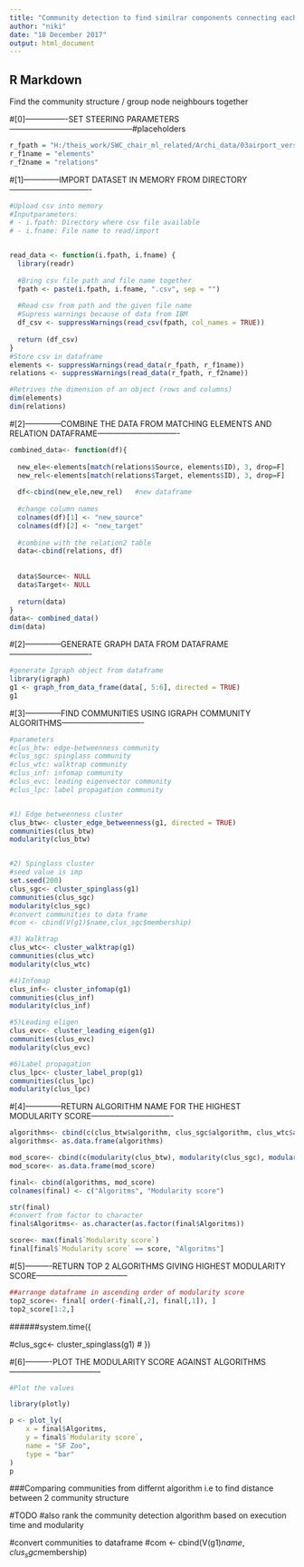 ```yaml
---
title: "Community detection to find similrar components connecting each other"
author: "niki"
date: "18 December 2017"
output: html_document
---
```


## R Markdown
Find the community structure / group node neighbours together


#[0]----------------SET STEERING PARAMETERS-----------------------------------------------#placeholders
```r

r_fpath = "H:/theis_work/SWC_chair_ml_related/Archi_data/03airport_version3//"
r_f1name = "elements"
r_f2name = "relations"


```


#[1]--------------IMPORT DATASET IN MEMORY FROM DIRECTORY-------------------------------
```r
#Upload csv into memory
#Inputparameters:
# - i.fpath: Directory where csv file available
# - i.fname: File name to read/import


read_data <- function(i.fpath, i.fname) { 
  library(readr)
  
  #Bring csv file path and file name together
  fpath <- paste(i.fpath, i.fname, ".csv", sep = "")
  
  #Read csv from path and the given file name
  #Supress warnings because of data from IBM
  df_csv <- suppressWarnings(read_csv(fpath, col_names = TRUE))
  
  return (df_csv)
}
#Store csv in dataframe
elements <- suppressWarnings(read_data(r_fpath, r_f1name))
relations <- suppressWarnings(read_data(r_fpath, r_f2name))

#Retrives the dimension of an object (rows and columns)
dim(elements)
dim(relations)
```

#[2]--------------COMBINE THE DATA FROM MATCHING ELEMENTS AND RELATION DATAFRAME-------------------------------
```r
combined_data<- function(df){
  
  new_ele<-elements[match(relations$Source, elements$ID), 3, drop=F]
  new_rel<-elements[match(relations$Target, elements$ID), 3, drop=F]
  
  df<-cbind(new_ele,new_rel)   #new dataframe
  
  #change column names
  colnames(df)[1] <- "new_source"
  colnames(df)[2] <- "new_target"
  
  #combine with the relation2 table
  data<-cbind(relations, df)
  
  
  data$Source<- NULL
  data$Target<- NULL
  
  return(data)
}
data<- combined_data()
dim(data)
```

#[2]--------------GENERATE GRAPH DATA FROM DATAFRAME-------------------------------

```r
#generate Igraph object from dataframe
library(igraph)
g1 <- graph_from_data_frame(data[, 5:6], directed = TRUE)
g1
```


#[3]--------------FIND COMMUNITIES USING IGRAPH COMMUNITY ALGORITHMS-------------------------------


```r
#parameters
#clus_btw: edge-betweenness community
#clus_sgc: spinglass community
#clus_wtc: walktrap community
#clus_inf: infomap community
#clus_evc: leading eigenvector community
#clus_lpc: label propagation community


#1) Edge betweenness cluster
clus_btw<- cluster_edge_betweenness(g1, directed = TRUE)
communities(clus_btw)
modularity(clus_btw)


#2) Spinglass cluster
#seed value is imp
set.seed(200)
clus_sgc<- cluster_spinglass(g1)
communities(clus_sgc)
modularity(clus_sgc)
#convert communities to data frame
#com <- cbind(V(g1)$name,clus_sgc$membership)

#3) Walktrap
clus_wtc<- cluster_walktrap(g1)
communities(clus_wtc)
modularity(clus_wtc)

#4)Infomap
clus_inf<- cluster_infomap(g1)
communities(clus_inf)
modularity(clus_inf)

#5)Leading eligen
clus_evc<- cluster_leading_eigen(g1)
communities(clus_evc)
modularity(clus_evc)

#6)Label propagation
clus_lpc<- cluster_label_prop(g1)
communities(clus_lpc)
modularity(clus_lpc)
```

#[4]--------------RETURN ALGORITHM NAME FOR THE HIGHEST MODULARITY SCORE-------------------------------

```r
algorithms<- cbind(c(clus_btw$algorithm, clus_sgc$algorithm, clus_wtc$algorithm, clus_inf$algorithm, clus_evc$algorithm, clus_lpc$algorithm))
algorithms<- as.data.frame(algorithms)

mod_score<- cbind(c(modularity(clus_btw), modularity(clus_sgc), modularity(clus_wtc), modularity(clus_inf), modularity(clus_evc), modularity(clus_lpc)))
mod_score<- as.data.frame(mod_score)

final<- cbind(algorithms, mod_score)
colnames(final) <- c("Algoritms", "Modularity score")

str(final)
#convert from factor to character
final$Algoritms<- as.character(as.factor(final$Algoritms))

score<- max(final$`Modularity score`)
final[final$`Modularity score` == score, "Algoritms"]

```


#[5]----------RETURN TOP 2 ALGORITHMS GIVING HIGHEST MODULARITY SCORE-----------------------------------

```r
##arrange dataframe in ascending order of modularity score
top2_score<- final[ order(-final[,2], final[,1]), ]
top2_score[1:2,]

```


######system.time({
    
#clus_sgc<- cluster_spinglass(g1)
#  })

#[6]----------PLOT THE MODULARITY SCORE AGAINST ALGORITHMS-----------------------------------

```r
#Plot the values

library(plotly)

p <- plot_ly(
    x = final$Algoritms,
    y = final$`Modularity score`,
    name = "SF Zoo",
    type = "bar"
)
p
```
###Comparing communities from differnt algorithm i.e to find distance between 2 community structure

#TODO
#also rank the community detection algorithm based on execution time and modularity

#convert communities to dataframe
#com <- cbind(V(g1)$name,clus_sgc$membership)